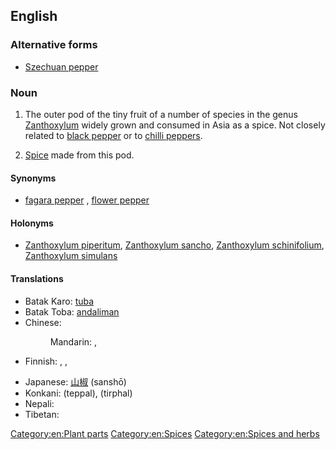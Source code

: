 ==English==
{{wikipedia}}

===Alternative forms===
* [[Szechuan pepper]]

===Noun===
{{en-noun|sg=[[sichuan]] [[pepper]]|-|s}}

# {{countable|uncountable}} The outer pod of the tiny fruit of a number of species in the genus [[Zanthoxylum]] widely grown and consumed in Asia as a spice. Not closely related to [[black pepper]] or to [[chilli pepper]]s.  
# {{uncountable}} [[spice|Spice]] made from this pod.

====Synonyms====
* {{sense|pod and spice}} [[fagara pepper]]<!-- or just fagara ?-->, [[flower pepper]]

====Holonyms====
* {{sense|pod}} [[Zanthoxylum piperitum]], [[Zanthoxylum sancho]], [[Zanthoxylum schinifolium]], [[Zanthoxylum simulans]]

====Translations====
{{trans-top|pod of Zanthoxylum}}
* Batak Karo: [[tuba#Batak Karo|tuba]]
* Batak Toba: [[andaliman]]
* Chinese:
*: Mandarin: {{t-|cmn|花椒|tr=huājiāo|sc=Hani}}, {{qualifier|less common}} {{t|cmn|山椒|tr=shānjiāo|sc=Hani}}
* Finnish: {{t|fi|sichuaninpippuri}}, {{t|fi|anispippuri}}, {{t|fi|kiinanpippuri}}
{{trans-mid}}
* Japanese: [[山椒]] (sanshō)
* Konkani: (teppal), (tirphal) {{rfscript|Deva}}
* Nepali: {{term|sc=Deva|टिमुर|tr=timur}}
* Tibetan: {{t|bo|གཡེར་མ|tr=gayer ma|sc=Tibt}}
{{trans-bottom}}

[[Category:en:Plant parts]]
[[Category:en:Spices]]
[[Category:en:Spices and herbs]]